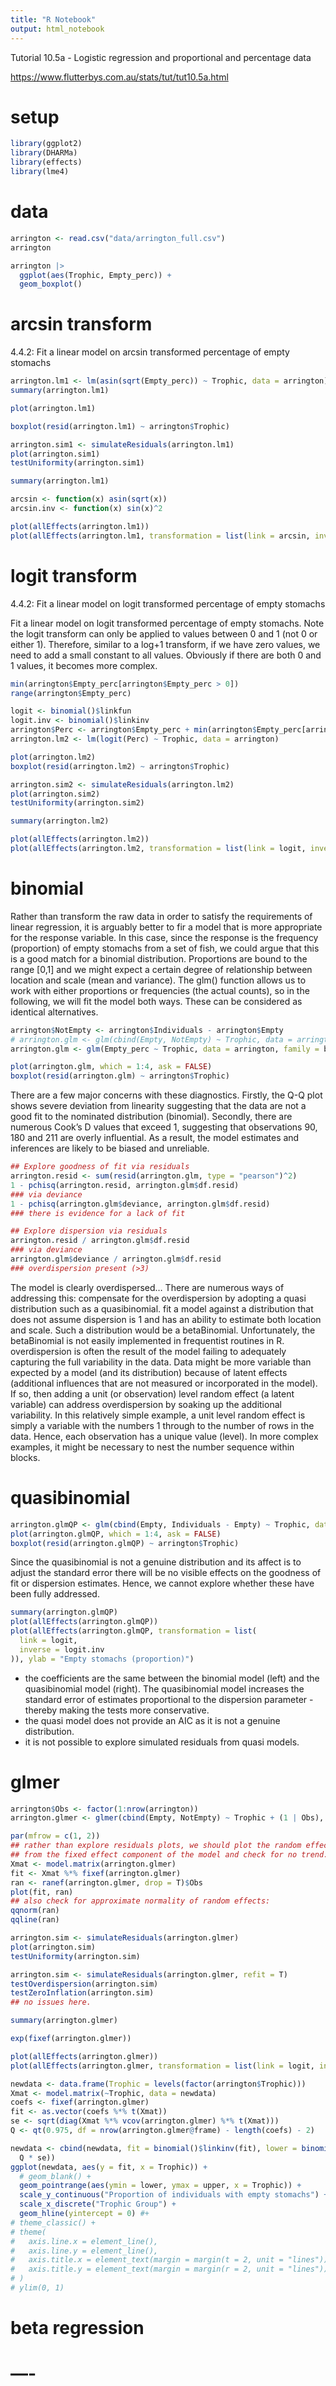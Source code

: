 ```yaml
---
title: "R Notebook"
output: html_notebook
---
```


Tutorial 10.5a - Logistic regression and proportional and percentage data

<https://www.flutterbys.com.au/stats/tut/tut10.5a.html>

# setup

```r
library(ggplot2)
library(DHARMa)
library(effects)
library(lme4)
```

# data

```r
arrington <- read.csv("data/arrington_full.csv")
arrington
```

```r
arrington |>
  ggplot(aes(Trophic, Empty_perc)) +
  geom_boxplot()
```

# arcsin transform

4.4.2: Fit a linear model on arcsin transformed percentage of empty stomachs

```r
arrington.lm1 <- lm(asin(sqrt(Empty_perc)) ~ Trophic, data = arrington)
summary(arrington.lm1)
```

```r
plot(arrington.lm1)
```

```r
boxplot(resid(arrington.lm1) ~ arrington$Trophic)
```

```r
arrington.sim1 <- simulateResiduals(arrington.lm1)
plot(arrington.sim1)
testUniformity(arrington.sim1)
```

```r
summary(arrington.lm1)
```

```r
arcsin <- function(x) asin(sqrt(x))
arcsin.inv <- function(x) sin(x)^2
```

```r
plot(allEffects(arrington.lm1))
plot(allEffects(arrington.lm1, transformation = list(link = arcsin, inverse = arcsin.inv)), ylab = "Empty stomachs (proportion)")
```

# logit transform

4.4.2: Fit a linear model on logit transformed percentage of empty stomachs

Fit a linear model on logit transformed percentage of empty stomachs. Note the logit transform can only be applied to values between 0 and 1 (not 0 or either 1). Therefore, similar to a log+1 transform, if we have zero values, we need to add a small constant to all values. Obviously if there are both 0 and 1 values, it becomes more complex.

```r
min(arrington$Empty_perc[arrington$Empty_perc > 0])
range(arrington$Empty_perc)
```

```r
logit <- binomial()$linkfun
logit.inv <- binomial()$linkinv
arrington$Perc <- arrington$Empty_perc + min(arrington$Empty_perc[arrington$Empty_perc > 0])
arrington.lm2 <- lm(logit(Perc) ~ Trophic, data = arrington)
```

```r
plot(arrington.lm2)
boxplot(resid(arrington.lm2) ~ arrington$Trophic)
```

```r
arrington.sim2 <- simulateResiduals(arrington.lm2)
plot(arrington.sim2)
testUniformity(arrington.sim2)
```

```r
summary(arrington.lm2)
```

```r
plot(allEffects(arrington.lm2))
plot(allEffects(arrington.lm2, transformation = list(link = logit, inverse = logit.inv)), ylab = "Empty stomachs (proportion)")
```

# binomial

Rather than transform the raw data in order to satisfy the requirements of linear regression, it is arguably better to fir a model that is more appropriate for the response variable. In this case, since the response is the frequency (proportion) of empty stomachs from a set of fish, we could argue that this is a good match for a binomial distribution. Proportions are bound to the range [0,1] and we might expect a certain degree of relationship between location and scale (mean and variance). The glm() function allows us to work with either proportions or frequencies (the actual counts), so in the following, we will fit the model both ways. These can be considered as identical alternatives.

```r
arrington$NotEmpty <- arrington$Individuals - arrington$Empty
# arrington.glm <- glm(cbind(Empty, NotEmpty) ~ Trophic, data = arrington, family = binomial)
arrington.glm <- glm(Empty_perc ~ Trophic, data = arrington, family = binomial, weights = Individuals)
```

```r
plot(arrington.glm, which = 1:4, ask = FALSE)
boxplot(resid(arrington.glm) ~ arrington$Trophic)
```

There are a few major concerns with these diagnostics. Firstly, the Q-Q plot shows severe deviation from linearity suggesting that the data are not a good fit to the nominated distribution (binomial). Secondly, there are numerous Cook's D values that exceed 1, suggesting that observations 90, 180 and 211 are overly influential. As a result, the model estimates and inferences are likely to be biased and unreliable.

```r
## Explore goodness of fit via residuals
arrington.resid <- sum(resid(arrington.glm, type = "pearson")^2)
1 - pchisq(arrington.resid, arrington.glm$df.resid)
### via deviance
1 - pchisq(arrington.glm$deviance, arrington.glm$df.resid)
### there is evidence for a lack of fit

## Explore dispersion via residuals
arrington.resid / arrington.glm$df.resid
### via deviance
arrington.glm$deviance / arrington.glm$df.resid
### overdispersion present (>3)
```

The model is clearly overdispersed... There are numerous ways of addressing this: compensate for the overdispersion by adopting a quasi distribution such as a quasibinomial. fit a model against a distribution that does not assume dispersion is 1 and has an ability to estimate both location and scale. Such a distribution would be a betaBinomial. Unfortunately, the betaBinomial is not easily implemented in frequentist routines in R. overdispersion is often the result of the model failing to adequately capturing the full variability in the data. Data might be more variable than expected by a model (and its distribution) because of latent effects (additional influences that are not measured or incorporated in the model). If so, then adding a unit (or observation) level random effect (a latent variable) can address overdispersion by soaking up the additional variability. In this relatively simple example, a unit level random effect is simply a variable with the numbers 1 through to the number of rows in the data. Hence, each observation has a unique value (level). In more complex examples, it might be necessary to nest the number sequence within blocks.

# quasibinomial

```r
arrington.glmQP <- glm(cbind(Empty, Individuals - Empty) ~ Trophic, data = arrington, family = quasibinomial)
plot(arrington.glmQP, which = 1:4, ask = FALSE)
boxplot(resid(arrington.glmQP) ~ arrington$Trophic)
```

Since the quasibinomial is not a genuine distribution and its affect is to adjust the standard error there will be no visible effects on the goodness of fit or dispersion estimates. Hence, we cannot explore whether these have been fully addressed.

```r
summary(arrington.glmQP)
plot(allEffects(arrington.glmQP))
plot(allEffects(arrington.glmQP, transformation = list(
  link = logit,
  inverse = logit.inv
)), ylab = "Empty stomachs (proportion)")
```

-   the coefficients are the same between the binomial model (left) and the quasibinomial model (right). The quasibinomial model increases the standard error of estimates proportional to the dispersion parameter - thereby making the tests more conservative.
-   the quasi model does not provide an AIC as it is not a genuine distribution.
-   it is not possible to explore simulated residuals from quasi models.

# glmer

```r
arrington$Obs <- factor(1:nrow(arrington))
arrington.glmer <- glmer(cbind(Empty, NotEmpty) ~ Trophic + (1 | Obs), data = arrington, family = binomial)
```

```r
par(mfrow = c(1, 2))
## rather than explore residuals plots, we should plot the random effects against the predicted values
## from the fixed effect component of the model and check for no trend:
Xmat <- model.matrix(arrington.glmer)
fit <- Xmat %*% fixef(arrington.glmer)
ran <- ranef(arrington.glmer, drop = T)$Obs
plot(fit, ran)
## also check for approximate normality of random effects:
qqnorm(ran)
qqline(ran)
```

```r
arrington.sim <- simulateResiduals(arrington.glmer)
plot(arrington.sim)
testUniformity(arrington.sim)
```

```r
arrington.sim <- simulateResiduals(arrington.glmer, refit = T)
testOverdispersion(arrington.sim)
testZeroInflation(arrington.sim)
## no issues here.
```

```r
summary(arrington.glmer)
```

```r
exp(fixef(arrington.glmer))
```

```r
plot(allEffects(arrington.glmer))
plot(allEffects(arrington.glmer, transformation = list(link = logit, inverse = logit.inv)), ylab = "Empty stomachs (proportion)")
```

```r
newdata <- data.frame(Trophic = levels(factor(arrington$Trophic)))
Xmat <- model.matrix(~Trophic, data = newdata)
coefs <- fixef(arrington.glmer)
fit <- as.vector(coefs %*% t(Xmat))
se <- sqrt(diag(Xmat %*% vcov(arrington.glmer) %*% t(Xmat)))
Q <- qt(0.975, df = nrow(arrington.glmer@frame) - length(coefs) - 2)

newdata <- cbind(newdata, fit = binomial()$linkinv(fit), lower = binomial()$linkinv(fit - Q * se), upper = binomial()$linkinv(fit +
  Q * se))
ggplot(newdata, aes(y = fit, x = Trophic)) +
  # geom_blank() +
  geom_pointrange(aes(ymin = lower, ymax = upper, x = Trophic)) +
  scale_y_continuous("Proportion of individuals with empty stomachs") +
  scale_x_discrete("Trophic Group") +
  geom_hline(yintercept = 0) #+
# theme_classic() +
# theme(
#   axis.line.x = element_line(),
#   axis.line.y = element_line(),
#   axis.title.x = element_text(margin = margin(t = 2, unit = "lines")),
#   axis.title.y = element_text(margin = margin(r = 2, unit = "lines"))
# )
# ylim(0, 1)
```

# beta regression

# ----
